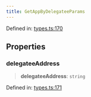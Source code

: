 ```yaml
---
title: GetAppByDelegateeParams
---
```


Defined in: [types.ts:170](https://github.com/LIT-Protocol/Vincent/blob/4f61b0b06d818c2273457b0cc8a4e68ed21a72ed/packages/libs/contracts-sdk/src/types.ts#L170)

## Properties

### delegateeAddress

> **delegateeAddress**: `string`

Defined in: [types.ts:171](https://github.com/LIT-Protocol/Vincent/blob/4f61b0b06d818c2273457b0cc8a4e68ed21a72ed/packages/libs/contracts-sdk/src/types.ts#L171)
